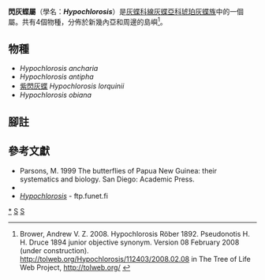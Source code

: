 {{distinguish|金閃灰蝶屬}}
{{NoteTA|G1=Butterfly}}
{{Automatic Taxobox
| taxon = Hypochlorosis
| authority = Röber, [1892]
| image = SeramUpUnMale.jpg
| image_caption = [[紫閃灰蝶|紫閃灰蝶]]<br />''Hypochlorosis lorquinii''
| type_species = ''Myrina antipha''
| type_species_authority = Hewitson, 1869
| subdivision_ranks = 物種
| subdivision = 共4種，詳閱正文。
| synonyms = 
* ''Pseudonotis'' <small>Druce, 1894</small>
}}

'''閃灰蝶屬'''（學名：'''''Hypochlorosis'''''）是[[灰蝶科|灰蝶科]][[線灰蝶亞科|線灰蝶亞科]][[琥珀灰蝶族|琥珀灰蝶族]]中的一個屬。共有4個物種，分佈於新幾內亞和周邊的島嶼<ref name=tol>Brower, Andrew V. Z. 2008. Hypochlorosis Röber 1892. Pseudonotis H. H. Druce 1894 junior objective synonym. Version 08 February 2008 (under construction). http://tolweb.org/Hypochlorosis/112403/2008.02.08 in The Tree of Life Web Project, http://tolweb.org/ {{en}}</ref>。

== 物種 ==
* ''Hypochlorosis ancharia''
* ''Hypochlorosis antipha''
* [[紫閃灰蝶|紫閃灰蝶]] ''Hypochlorosis lorquinii''
* ''Hypochlorosis obiana''
<!--
== 圖集 ==
<gallery>
</gallery>
-->
== 腳註 ==
{{reflist}}

== 參考文獻 ==
{{Commons category| Hypochlorosis}}
* Parsons, M. 1999 The butterflies of Papua New Guinea: their systematics and biology. San Diego: Academic Press.
* {{Cite book | author = 寿建新 周尧 李宇飞 | title = 世界蝴蝶分類名錄 | location = 中國 | publisher = 陝西科學技術出版社 | date = 2006-04-01 | ISBN = 9787536936768 | language= zh-hans }}
* [http://ftp.funet.fi/pub/sci/bio/life/insecta/lepidoptera/ditrysia/papilionoidea/lycaenidae/theclinae/hypochlorosis ''Hypochlorosis''] - ftp.funet.fi

{{線灰蝶亞科}}
{{Taxonbar}}
[[Category:閃灰蝶屬|*]]
[[Category:琥珀灰蝶族|S]]
[[Category:_1892年描述的分类群|S]]